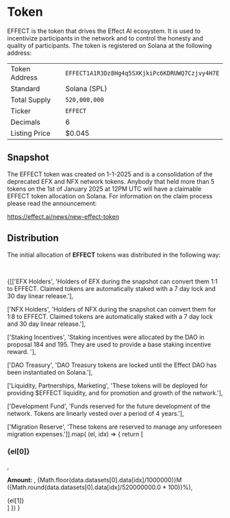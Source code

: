 
# Token

EFFECT is the token that drives the Effect AI ecosystem. It is used to
incentivize participants in the network and to control the honesty and
quality of participants. The token is registered on Solana at the
following address:

|               |                                                |
| ------------- | ---------------------------------------------- |
| Token Address | `EFFECT1A1R3Dz8Hg4q5SXKjkiPc6KDRUWQ7Czjvy4H7E` |
| Standard      | Solana (SPL)                                   |
| Total Supply  | `520,000,000`                                  |
| Ticker        | `EFFECT`                                       |
| Decimals      | 6                                              |
| Listing Price | $0.045                                         |

## Snapshot

The EFFECT token was created on 1-1-2025 and is a consolidation of the
deprecated EFX and NFX network tokens. Anybody that held more than 5
tokens on the 1st of January 2025 at 12PM UTC will have a claimable
EFFECT token allocation on Solana. For information on the claim process please
read the announcement:

https://effect.ai/news/new-effect-token

## Distribution

The initial allocation of **EFFECT** tokens was distributed in the
following way:

<div style={{ margin: "0 auto", maxWidth: "450px" }}>
  <TokenDistributionPieChart />
  <br />
</div>

<div>

{[['EFX Holders',
'Holders of EFX during the snapshot can convert them 1:1 to EFFECT. Claimed tokens are automatically staked with a 7 day lock and 30 day linear release.'],

['NFX Holders',
'Holders of NFX during the snapshot can convert them for 1:8 to EFFECT. Claimed tokens are automatically staked with a 7 day lock and 30 day linear release.'],

['Staking Incentives',
'Staking incentives were allocated by the DAO in proposal 184 and 195. They are used to provide a base staking incentive reward. '],

['DAO Treasury',
'DAO Treasury tokens are locked until the Effect DAO has been instantiated on Solana.'],

['Liquidity, Partnerships, Marketing',
'These tokens will be deployed for providing $EFFECT liquidity, and for promotion and growth of the network.'],

['Development Fund',
'Funds reserved for the future development of the network. Tokens are linearly vested over a period of 4 years.'],

['Migration Reserve',
'These tokens are reserved to manage any unforeseen migration expenses.']].map(
(el, idx) => {
return [<h3 className="vocs_H3 vocs_Heading">{el[0]}</h3>,

  <strong className="vocs_Strong">Amount: </strong>,
  <span> {Math.floor(data.datasets[0].data[idx]/1000000)}M ({Math.round(data.datasets[0].data[idx]/520000000.0 * 100)}%)</span>,
  <div>{el[1]}</div>]
  })
}
</div>
